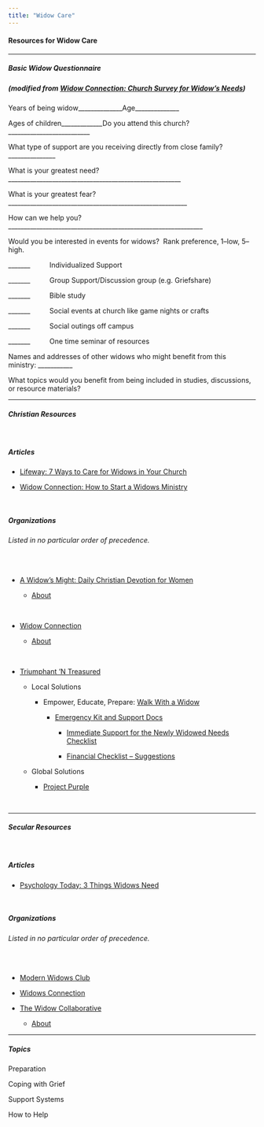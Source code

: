 ```yaml
---
title: "Widow Care"
---
```


#### Resources for Widow Care

---

##### **Basic Widow Questionnaire** 

##### **(modified from [Widow Connection: Church Survey for Widow's Needs](https://widowconnection.com/resources/how-to-start-a-widows-ministry/))**

Years of being widow\_\_\_\_\_\_\_\_\_\_\_\_\_\_Age\_\_\_\_\_\_\_\_\_\_\_\_\_\_

Ages of children\_\_\_\_\_\_\_\_\_\_\_\_\_Do you attend this church?\_\_\_\_\_\_\_\_\_\_\_\_\_\_\_\_\_\_\_\_\_\_\_\_\_\_

What type of support are you receiving directly from close family?\_\_\_\_\_\_\_\_\_\_\_\_\_\_\_

What is your greatest need?\_\_\_\_\_\_\_\_\_\_\_\_\_\_\_\_\_\_\_\_\_\_\_\_\_\_\_\_\_\_\_\_\_\_\_\_\_\_\_\_\_\_\_\_\_\_\_\_\_\_\_\_\_\_\_

What is your greatest fear?\_\_\_\_\_\_\_\_\_\_\_\_\_\_\_\_\_\_\_\_\_\_\_\_\_\_\_\_\_\_\_\_\_\_\_\_\_\_\_\_\_\_\_\_\_\_\_\_\_\_\_\_\_\_\_\_\_

How can we help you?\_\_\_\_\_\_\_\_\_\_\_\_\_\_\_\_\_\_\_\_\_\_\_\_\_\_\_\_\_\_\_\_\_\_\_\_\_\_\_\_\_\_\_\_\_\_\_\_\_\_\_\_\_\_\_\_\_\_\_\_\_\_

Would you be interested in events for widows?  Rank preference, 1--low, 5-- high.

\_\_\_\_\_\_\_          Individualized Support

\_\_\_\_\_\_\_          Group Support/Discussion group (e.g. Griefshare)

\_\_\_\_\_\_\_          Bible study

\_\_\_\_\_\_\_          Social events at church like game nights or crafts

\_\_\_\_\_\_\_          Social outings off campus

\_\_\_\_\_\_\_          One time seminar of resources

Names and addresses of other widows who might benefit from this ministry: \_\_\_\_\_\_\_\_\_\_\_

What topics would you benefit from being included in studies, discussions, or resource materials?

---

##### **Christian Resources**

</br>

##### Articles

-   [Lifeway: 7 Ways to Care for Widows in Your Church](https://research.lifeway.com/2022/11/09/7-ways-to-care-for-widows-in-your-church/)

-   [Widow Connection: How to Start a Widows Ministry](https://widowconnection.com/resources/how-to-start-a-widows-ministry/)

</br>

##### Organizations

###### Listed in no particular order of precedence.

</br>

-   [A Widow's Might: Daily Christian Devotion for Women](https://awidowsmight.org/#/r-home "OUR VISION:  HELPING THOUSANDS OF WIDOWS DRAW OTHERS CLOSER TO CHRIST.")

    -   [About](https://awidowsmight.org/womens-christian-devotional/about-a-widows-might.html "About 'A Widow's Might'")

</br>

-   [Widow Connection](https://widowconnection.com/)

    -   [About](https://widowconnection.com/about-miriam/ "About 'A Widow's Might'")

</br>

-   [Triumphant 'N Treasured](https://triumphantntreasured.org/ "Encouragement Through Grief, Trauma, and Despair")

    -   Local Solutions

        -   Empower, Educate, Prepare: [Walk With a Widow](https://walkwithawidow.com/ "Goal of this organization "is to help Widows and Widowers find their “new normal” and to provide friends and family members with the information to support and embrace their loved ones."")

            -   [Emergency Kit and Support Docs](https://walkwithawidow.com/emergency-kit/ "Emergency Kit:  This is a great resource for most issues that a new widow will be confronted with. As a family member or friend, you can use this to help her in her time of need.  This is just a guide. We are not endorsing any particular service, and we ask that you seek advice from accountants and other professionals before making final decisions.")

                -   [Immediate Support for the Newly Widowed Needs Checklist](https://walkwithawidow.com/emergency-kit/immediate-support-for-the-newly-widowed-needs-checklist/)

                -   [Financial Checklist – Suggestions](https://walkwithawidow.com/emergency-kit/financial-checklist/)

    -   Global Solutions

        -   [Project Purple](https://triumphantntreasured.org/project-purple/ "Mission:    Our mission is to walk with these widows in their journey from poverty to royalty.  Triumphant ‘N Treasured establishes business initiatives to restore the dignity, community, and financial independence of impoverished widows.  We call this portfolio of businesses Project Purple, because we want to remind them that, contrary to what their societal norms say, they are daughters of the one true King and made to experience His love and care")

</br>

---

##### **Secular Resources**

</br>

##### Articles

-   [Psychology Today: 3 Things Widows Need](https://www.psychologytoday.com/us/blog/widows-walk/202211/3-things-widows-need)

</br>

##### Organizations

###### Listed in no particular order of precedence.

</br>

-   [Modern Widows Club](https://modernwidowsclub.org/ "Pioneers in solutions, support, and research for widows worldwide")

-   [Widows Connection](https://widowsconnection.org/ "Widowhood is hard work. You do not need to face it alone.  Losing your life partner is one of the most challenging transitions in a woman’s life.  Since our founding, we have helped over 10,000 women overcome the physical, emotional, and social challenges of widowhood, and find hope and fulfillment again in their lives.")

-   [The Widow Collaborative](https://thewidowcollaborative.com "Guidance, solutions and support for widows of any age who are navigating the complexities of life after losing a spouse or partner.")

    -   [About](https://thewidowcollaborative.com/about-us/)

---

##### Topics

Preparation

Coping with Grief

Support Systems

How to Help
